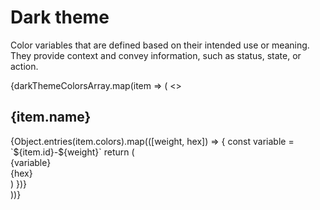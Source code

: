 
<Meta title="foundations/Dark Theme" />

# Dark theme

Color variables that are defined based on their intended use or meaning. They
provide context and convey information, such as status, state, or action.

<div>
  {darkThemeColorsArray.map(item => (
    <>
      <h2>{item.name}</h2>
      <div class="docs-colorSet sb-unstyled theme-light">
        {Object.entries(item.colors).map(([weight, hex]) => {
          const variable = `${item.id}-${weight}`
          return (
            <div class="docs-colorItem" key={variable}>
              <div class="color" style={{ backgroundColor: hex }} />
              <div class="info">
                <div class="variable">{variable}</div>
                <div class="hex">{hex}</div>
              </div>
            </div>
          )
        })}
      </div>
    </>
  ))}
</div>
